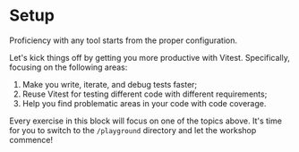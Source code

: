# Setup

<EpicVideo url="https://www.epicweb.dev/workshops/advanced-vitest-patterns/setup/01-00-introduction" />

<callout-success>Proficiency with any tool starts from the proper configuration.</callout-success>

Let's kick things off by getting you more productive with Vitest. Specifically, focusing on the following areas:

1. Make you write, iterate, and debug tests faster;
1. Reuse Vitest for testing different code with different requirements;
1. Help you find problematic areas in your code with code coverage.

Every exercise in this block will focus on one of the topics above. It's time for you to switch to the `/playground` directory and let the workshop commence!
